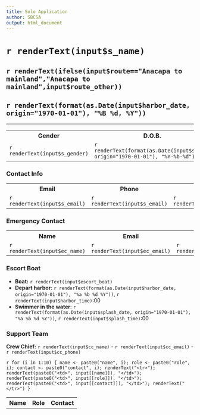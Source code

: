 ```yaml
---
title: Solo Application
author: SBCSA
output: html_document
---
```


<h1>`r renderText(input$s_name)`</h1>
<h2>`r renderText(ifelse(input$route=="Anacapa to mainland","Anacapa to mainland",input$route_other))`</h2>
<h2>`r renderText(format(as.Date(input$harbor_date, origin="1970-01-01"), "%B %d, %Y"))`</h2>

---

<table>
<tr><th>Gender</th><th>D.O.B.</th><th>Age on Swim Date</th><th>Citizen</th></tr>
<tr>
<td>`r renderText(input$s_gender)`</td>
<td>`r renderText(format(as.Date(input$s_dob, origin="1970-01-01"), "%Y-%b-%d"))`</td>
<td>`r renderText(input$s_name)`</td>
<td>`r renderText(input$s_citizenship)`</td>
</tr>
</table>

### Contact Info

<table>
<tr><th>Email</th><th>Phone</th><th>Alt. Phone</th><th>Address</th></tr>
<tr>
<td>`r renderText(input$s_email)`</td>
<td>`r renderText(input$s_email)`</td>
<td>`r renderText(input$s_phone_alt)`</td>
<td>`r renderText(input$s_mailing)`</td>
</tr>
</table>

### Emergency Contact

<table>
<tr><th>Name</th><th>Email</th><th>Phone</th><th>Alt. Phone</th></tr>
<tr>
<td>`r renderText(input$ec_name)`</td>
<td>`r renderText(input$ec_email)`</td>
<td>`r renderText(input$ec_phone)`</td>
<td>`r renderText(input$ec_phone_alt)`</td>
</tr>
</table>

### Escort Boat

<ul>
<li><strong>Boat:</strong> `r renderText(input$escort_boat)`</li>
<li><strong>Depart harbor</strong>: `r renderText(format(as.Date(input$harbor_date, origin="1970-01-01"), "%a %b %d %Y"))`, `r renderText(input$harbor_time)`:00</li>
<li><strong>Swimmer in the water</strong>: `r renderText(format(as.Date(input$splash_date, origin="1970-01-01"), "%a %b %d %Y"))`, `r renderText(input$splash_time)`:00</li>
</ul>

### Support Team

<p><strong>Crew Chief:</strong> `r renderText(input$cc_name)` - `r renderText(input$cc_email)` - `r renderText(input$cc_phone)`</p>

<table>
<tr><th>Name</th><th>Role</th><th>Contact</th></tr>
`r for (i in 1:10) { name <- paste0("name", i); role <- paste0("role", i); contact <- paste0("contact", i); renderText("<tr>"); renderText(paste0("<td>", input[[name]]), "</td>"); renderText(paste0("<td>", input[[role]]), "</td>"); renderText(paste0("<td>", input[[contact]]), "</td>"); renderText("</tr>") } `
</table>